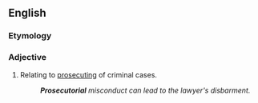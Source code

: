 ==English==

===Etymology===
{{suffix|en|prosecutor|ial}}

===Adjective===
{{en-adj}}
# {{lb|en|criminal law}} Relating to [[prosecuting]] of criminal cases.
#: '''''Prosecutorial''' misconduct can lead to the lawyer's disbarment.''